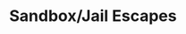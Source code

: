 ---
credit:
- Nathan Farlow
- Husnain Raza
featured: false
location: Zoom
recording: 'https://youtu.be/aLMeLPPXKV8'
slides: sandbox.pdf
tags:
- jail
- shell
- python
- bash
time_start: 2021-02-25T18:00:00.000000-06:00
title: Sandbox/Jail Escapes
week_number: 4
---